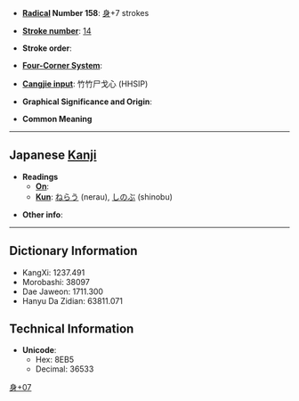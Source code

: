 * '''[[Wiktionary:Chinese radical index| Radical]] Number 158''': [[Wiktionary:Chinese radical index 身|身]]+7 strokes

* '''[[Wiktionary:Chinese total strokes index|Stroke number]]''': [[Wiktionary:Chinese total strokes index 14|14]]

* '''Stroke order''': 

* '''[[Wiktionary:Chinese four corner index|Four-Corner System]]''': 

* '''[[Wiktionary:Chinese Cangjie index|Cangjie input]]''': 竹竹尸戈心 (HHSIP)

* '''Graphical Significance and Origin''': 

* '''Common Meaning'''

----

== Japanese [[Kanji]] ==

* '''Readings'''
** '''[[On]]''': 
** '''[[Kun]]''': [[ねらう]] (nerau), [[しのぶ]] (shinobu)

* '''Other info''':  

----

== Dictionary Information ==

* KangXi: 1237.491
* Morobashi: 38097
* Dae Jaweon: 1711.300
* Hanyu Da Zidian: 63811.071

== Technical Information ==

* '''Unicode''':
** Hex: 8EB5
** Decimal: 36533

[[Category:Japanese-only CJKV Characters|身+07]]